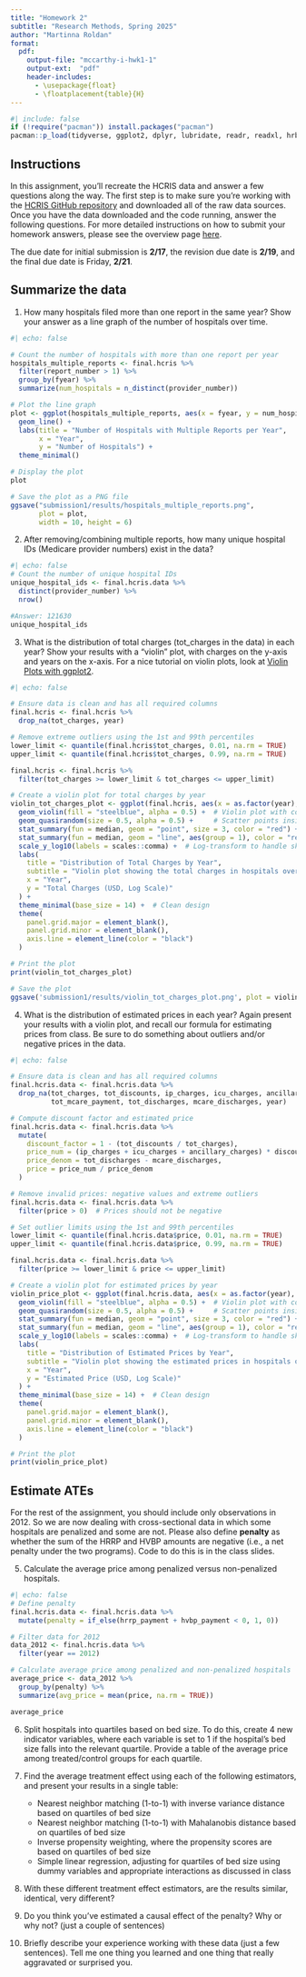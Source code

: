 ```yaml
---
title: "Homework 2"
subtitle: "Research Methods, Spring 2025"
author: "Martinna Roldan"
format:
  pdf:
    output-file: "mccarthy-i-hwk1-1"
    output-ext:  "pdf"
    header-includes:
      - \usepackage{float}
      - \floatplacement{table}{H}
---
```

```r
#| include: false
if (!require("pacman")) install.packages("pacman")
pacman::p_load(tidyverse, ggplot2, dplyr, lubridate, readr, readxl, hrbrthemes, scales, ggrepel, kableExtra)
```


## Instructions
In this assignment, you'll recreate the HCRIS data and answer a few questions along the way. The first step is to make sure you're working with the [HCRIS GitHub repository](https://github.com/imccart/hcris-class) and downloaded all of the raw data sources. Once you have the data downloaded and the code running, answer the following questions. For more detailed instructions on how to submit your homework answers, please see the overview page [here](/assignments/). 

The due date for initial submission is **2/17**, the revision due date is **2/19**, and the final due date is Friday, **2/21**.

## Summarize the data

1. How many hospitals filed more than one report in the same year? Show your answer as a line graph of the number of hospitals over time.

```r
#| echo: false

# Count the number of hospitals with more than one report per year
hospitals_multiple_reports <- final.hcris %>%
  filter(report_number > 1) %>%
  group_by(fyear) %>%
  summarize(num_hospitals = n_distinct(provider_number))

# Plot the line graph
plot <- ggplot(hospitals_multiple_reports, aes(x = fyear, y = num_hospitals)) +
  geom_line() +
  labs(title = "Number of Hospitals with Multiple Reports per Year",
       x = "Year",
       y = "Number of Hospitals") +
  theme_minimal()

# Display the plot
plot

# Save the plot as a PNG file
ggsave("submission1/results/hospitals_multiple_reports.png", 
       plot = plot, 
       width = 10, height = 6)
```

2. After removing/combining multiple reports, how many unique hospital IDs (Medicare provider numbers) exist in the data?
```r
#| echo: false
# Count the number of unique hospital IDs
unique_hospital_ids <- final.hcris.data %>%
  distinct(provider_number) %>%
  nrow()

#Answer: 121630
unique_hospital_ids
```

3. What is the distribution of total charges (tot_charges in the data) in each year? Show your results with a "violin" plot, with charges on the y-axis and years on the x-axis. For a nice tutorial on violin plots, look at [Violin Plots with ggplot2](https://ggplot2tutor.com/powerlifting/squats/).
```r
#| echo: false

# Ensure data is clean and has all required columns
final.hcris <- final.hcris %>%
  drop_na(tot_charges, year)

# Remove extreme outliers using the 1st and 99th percentiles
lower_limit <- quantile(final.hcris$tot_charges, 0.01, na.rm = TRUE)
upper_limit <- quantile(final.hcris$tot_charges, 0.99, na.rm = TRUE)

final.hcris <- final.hcris %>%
  filter(tot_charges >= lower_limit & tot_charges <= upper_limit)

# Create a violin plot for total charges by year
violin_tot_charges_plot <- ggplot(final.hcris, aes(x = as.factor(year), y = tot_charges)) +
  geom_violin(fill = "steelblue", alpha = 0.5) +  # Violin plot with color
  geom_quasirandom(size = 0.5, alpha = 0.5) +     # Scatter points inside violins
  stat_summary(fun = median, geom = "point", size = 3, color = "red") + # Median point
  stat_summary(fun = median, geom = "line", aes(group = 1), color = "red", size = 1) + # Median trend line
  scale_y_log10(labels = scales::comma) +  # Log-transform to handle skewed data
  labs(
    title = "Distribution of Total Charges by Year",
    subtitle = "Violin plot showing the total charges in hospitals over time",
    x = "Year",
    y = "Total Charges (USD, Log Scale)"
  ) +
  theme_minimal(base_size = 14) +  # Clean design
  theme(
    panel.grid.major = element_blank(), 
    panel.grid.minor = element_blank(), 
    axis.line = element_line(color = "black")
  )

# Print the plot
print(violin_tot_charges_plot)

# Save the plot
ggsave('submission1/results/violin_tot_charges_plot.png', plot = violin_tot_charges_plot, width = 10, height = 6)
```

4. What is the distribution of estimated prices in each year? Again present your results with a violin plot, and recall our formula for estimating prices from class. Be sure to do something about outliers and/or negative prices in the data.
```r
#| echo: false

# Ensure data is clean and has all required columns
final.hcris.data <- final.hcris.data %>%
  drop_na(tot_charges, tot_discounts, ip_charges, icu_charges, ancillary_charges, 
          tot_mcare_payment, tot_discharges, mcare_discharges, year)

# Compute discount factor and estimated price
final.hcris.data <- final.hcris.data %>%
  mutate(
    discount_factor = 1 - (tot_discounts / tot_charges),
    price_num = (ip_charges + icu_charges + ancillary_charges) * discount_factor - tot_mcare_payment,
    price_denom = tot_discharges - mcare_discharges,
    price = price_num / price_denom
  )

# Remove invalid prices: negative values and extreme outliers
final.hcris.data <- final.hcris.data %>%
  filter(price > 0)  # Prices should not be negative

# Set outlier limits using the 1st and 99th percentiles
lower_limit <- quantile(final.hcris.data$price, 0.01, na.rm = TRUE)
upper_limit <- quantile(final.hcris.data$price, 0.99, na.rm = TRUE)

final.hcris.data <- final.hcris.data %>%
  filter(price >= lower_limit & price <= upper_limit)

# Create a violin plot for estimated prices by year
violin_price_plot <- ggplot(final.hcris.data, aes(x = as.factor(year), y = price)) +
  geom_violin(fill = "steelblue", alpha = 0.5) +  # Violin plot with color
  geom_quasirandom(size = 0.5, alpha = 0.5) +     # Scatter points inside violins
  stat_summary(fun = median, geom = "point", size = 3, color = "red") + # Median point
  stat_summary(fun = median, geom = "line", aes(group = 1), color = "red", size = 1) + # Median trend line
  scale_y_log10(labels = scales::comma) +  # Log-transform to handle skewed data
  labs(
    title = "Distribution of Estimated Prices by Year",
    subtitle = "Violin plot showing the estimated prices in hospitals over time",
    x = "Year",
    y = "Estimated Price (USD, Log Scale)"
  ) +
  theme_minimal(base_size = 14) +  # Clean design
  theme(
    panel.grid.major = element_blank(), 
    panel.grid.minor = element_blank(), 
    axis.line = element_line(color = "black")
  )

# Print the plot
print(violin_price_plot)
```


## Estimate ATEs
For the rest of the assignment, you should include only observations in 2012. So we are now dealing with cross-sectional data in which some hospitals are penalized and some are not. Please also define **penalty** as whether the sum of the HRRP and HVBP amounts are negative (i.e., a net penalty under the two programs). Code to do this is in the class slides.

5. Calculate the average price among penalized versus non-penalized hospitals.
```r
#| echo: false
# Define penalty
final.hcris.data <- final.hcris.data %>%
  mutate(penalty = if_else(hrrp_payment + hvbp_payment < 0, 1, 0))

# Filter data for 2012
data_2012 <- final.hcris.data %>%
  filter(year == 2012)

# Calculate average price among penalized and non-penalized hospitals
average_price <- data_2012 %>%
  group_by(penalty) %>%
  summarize(avg_price = mean(price, na.rm = TRUE))

average_price
```

6. Split hospitals into quartiles based on bed size. To do this, create 4 new indicator variables, where each variable is set to 1 if the hospital's bed size falls into the relevant quartile. Provide a table of the average price among treated/control groups for each quartile.

7. Find the average treatment effect using each of the following estimators, and present your results in a single table: 
    - Nearest neighbor matching (1-to-1) with inverse variance distance based on quartiles of bed size
    - Nearest neighbor matching (1-to-1) with Mahalanobis distance based on quartiles of bed size
    - Inverse propensity weighting, where the propensity scores are based on quartiles of bed size
    - Simple linear regression, adjusting for quartiles of bed size using dummy variables and appropriate interactions as discussed in class

8. With these different treatment effect estimators, are the results similar, identical, very different? 

9. Do you think you've estimated a causal effect of the penalty? Why or why not? (just a couple of sentences)

10. Briefly describe your experience working with these data (just a few sentences). Tell me one thing you learned and one thing that really aggravated or surprised you.